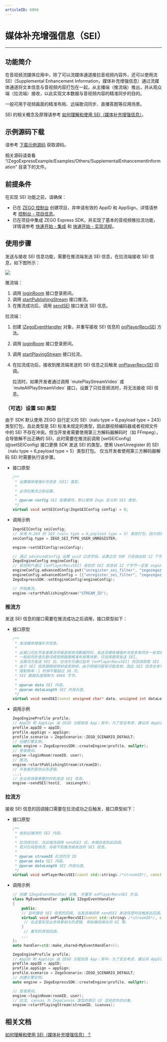 ```yaml
---
articleID: 6066
---
```

# 媒体补充增强信息（SEI）

- - -

## 功能简介

在音视频流媒体应用中，除了可以流媒体通道推拉音视频内容外，还可以使用流 SEI（Supplemental Enhancement Information，媒体补充增强信息）通过流媒体通道将文本信息与音视频内容打包在一起，从主播端（推流端）推出，并从观众端（拉流端）接收，以此实现文本数据与音视频内容的精准同步的目的。  
  
一般可用于视频画面的精准布局、远端歌词同步、直播答题等应用场景。

<Note title="说明">


SEI 的相关概念及原理请参考 [如何理解和使用 SEI（媒体补充增强信息）](https://doc-zh.zego.im/faq/sei)。
</Note>

## 示例源码下载

请参考 [下载示例源码](!DownloadDemo/DownloadDemo) 获取源码。

相关源码请查看 “/ZegoExpressExample/Examples/Others/SupplementalEnhancementInformation” 目录下的文件。

## 前提条件

在实现 SEI 功能之前，请确保：

- 已在 [ZEGO 控制台](https://console.zego.im) 创建项目，并申请有效的 AppID 和 AppSign，详情请参考 [控制台 - 项目信息](/console/guide-doc2)。
- 已在项目中集成 ZEGO Express SDK，并实现了基本的音视频推拉流功能，详情请参考 [快速开始 - 集成](!Integration/SDK_Integration) 和 [快速开始 - 实现流程](!Integration/Solution_Implementation)。


## 使用步骤

发送与接收 SEI 信息功能，需要在推流端发送 SEI 信息，在拉流端接收 SEI 信息，如下图所示：

<Frame width="512" height="auto" caption=""><img src="https://storage.zego.im/sdk-doc/Pics/Common/ZegoExpressEngine/send_and_recv_sei_Andriod_new.png" /></Frame>

推流端：

1. 调用 [loginRoom](@loginRoom) 接口登录房间。
2. 调用 [startPublishingStream](@startPublishingStream) 接口推流。
3. 在推流成功后，调用 [sendSEI](@sendSEI) 接口发送 SEI 信息。

拉流端：

1. 创建 [IZegoEventHandler](@-IZegoEventHandler) 对象，并重写接收 SEI 信息的 [onPlayerRecvSEI](@onPlayerRecvSEI) 方法。
2. 调用 [loginRoom](@loginRoom) 接口登录房间。
3. 调用 [startPlayingStream](@startPlayingStream) 接口拉流。
4. 在拉流成功后，接收到推流端发送的 SEI 信息之后触发 [onPlayerRecvSEI](@onPlayerRecvSEI) 回调。

    <Note title="说明">
    拉流时，如果开发者通过调用 `mutePlayStreamVideo` 或 `muteAllPlayStreamVideo` 接口，设置了只拉音频流时，将无法接收 SEI 信息。
    </Note>

### （可选）设置 SEI 类型

<Accordion title="设置 SEI 类型" defaultOpen="false">
由于 SDK 默认使用 ZEGO 自行定义的 SEI（nalu type = 6,payload type = 243）类型打包，且此类型是 SEI 标准未规定的类型，因此跟视频编码器或者视频文件中的 SEI 不存在冲突。但当开发者需要使用第三方解码器解码时（如 FFmpeg），会导致解不出正确的 SEI，此时需要在推流前调用 [setSEIConfig](@setSEIConfig) 接口更换 SDK 发送 SEI 的类型，使用 UserUnregister 的 SEI（nalu type = 6,payload type = 5）类型打包。

<Note title="说明">
仅当开发者使用第三方解码器解码 SEI 时需要执行该步骤。
</Note>


- 接口原型

    ```cpp
    /**
     * 设置媒体增强补充信息（SEI）类型。
     *
     * 必须在推流之前设置。
     *
     * @param config SEI 配置属性。默认使用 Zego 定义的 SEI 类型。
     */
    virtual void setSEIConfig(ZegoSEIConfig config) = 0;
    ```

- 调用示例

    ```cpp
    ZegoSEIConfig seiConfig;
    // 采用 H.264 的 SEI (nalu type = 6,payload type = 5) 类型打包，因为视频编码器自身会产生 payload type 为 5 的 SEI，或者使用视频文件推流时，视频文件中也可能存在这样的 SEI，所以使用此类型时，用户需要把 uuid + content 当作 buffer 塞给 SEI 发送接口；此时为了区别视频编码器自身产生的 SEI， App 在发送此类型 SEI 时，可以填写业务特定的 uuid（uuid长度为16字节），接收方使用 SDK 解析 payload type 为 5 的 SEI 时，会根据设置的过滤字符串过滤出 uuid相符的 SEI 抛给业务，如果没有设置过滤字符串，SDK 会把所有收到的 SEI 都抛给开发者。
    seiConfig.type = ZEGO_SEI_TYPE_USER_UNREGISTER;

    engine->setSEIConfig(seiConfig);

    // 通过 advancedConfig 设置 uuid 过滤字段，设置之后 SDK 只会抛出前 12 个字节为开发者所设置 uuid 的 SEI。
    ZegoEngineConfig engineConfig;
    // 其他用户通过 [onPlayerRecvSEI] 收到的 SEI 信息前 12 个字节一定是 zegozegozego，其他会被过滤。
    engineConfig.advancedConfig.put("unregister_sei_filter", "zegozegozego");
    engineConfig.advancedConfig = {{"unregister_sei_filter", "zegozegozego"}};
    ZegoExpressSDK::setEngineConfig(engineConfig);

    // 开始推流。
    engine->startPublishingStream("STREAM_ID");
    ```
</Accordion>


### 推流方

发送 SEI 信息的接口需要在推流成功之后调用，接口原型如下：

- 接口原型

    ```cpp
    /**
     * 发送媒体增强补充信息。
     *
     * 此接口可在开发者推流传输音视频流数据同时，发送流媒体增强补充信息来同步一些其他附加信息。
     * 一般如同步音乐歌词或视频画面精准布局等场景，可选择使用发送 SEI。
     * 当推流方发送 SEI 后，拉流方可通过监听 [onPlayerRecvSEI] 的回调获取 SEI 内容。
     * 由于 SEI 信息跟随视频帧或音频帧，由于网络问题有可能丢帧，因此 SEI 信息也有可能丢，为解决这种情况，应该在限制频率内多发几次。
     * 限制频率：1 秒钟不要超过 30 次。
     * SEI 数据长度限制为 4096 字节。
     *
     * @param data SEI 内容。
     * @param dataLength SEI 内容长度。
     */
    virtual void sendSEI(const unsigned char* data, unsigned int dataLength) = 0;
    ```

- 调用示例

    ```cpp
    ZegoEngineProfile profile;
    // AppID 和 AppSign 由 ZEGO 分配给各 App；其中，为了安全考虑，建议将 AppSign 存储在 App 的业务后台，需要使用时从后台获取。
    profile.appID = appID;
    profile.appSign = appSign; 
    profile.scenario = ZegoScenario::ZEGO_SCENARIO_DEFAULT;
    // 创建引擎实例。
    auto engine = ZegoExpressSDK::createEngine(profile, nullptr);
    // 登录房间。
    engine->loginRoom(roomID, user);
    // 推流。
    engine->startPublishingStream(streamID);
    // 开发者的其他业务逻辑。
    ...;
    // 在业务场景需要的时机发送 SEI 信息。
    engine->sendSEI(test2,  seiLength);
    ```

### 拉流方

接收 SEI 信息的回调接口需要在拉流成功之后触发，接口原型如下：

- 接口原型

    ```cpp
    /**
     * 收到远端流的 SEI 内容。
     *
     * 拉流成功后，当远端流调用 sendSEI 后，本端会收到此回调。
     * 若只拉纯音频流，将收不到推流端发送的 SEI 信息。
     *
     * @param streamID 拉流的流 ID
     * @param data SEI 内容。
     * @param dataLength SEI 内容长度。
     */
    virtual void onPlayerRecvSEI(const std::string& /*streamID*/, const unsigned char* /*data*/, unsigned int /*dataLength*/);
    ```

- 调用示例

    ```cpp
    // 创建 IZegoEventHandler 对象, 并重写 onPlayerRecvSEI 方法。
    class MyEventHandler :public IZegoEventHandler
    {
        public:
        // 监听接收 SEI 信息的回调, 当发送端调用 sendSEI 发送信息时会触发此回调。
        virtual void onPlayerRecvSEI(const std::string& /*streamID*/, const unsigned char* /*data*/, unsigned int /*dataLength*/) {
         // 在这里实现业务场景相关的逻辑, 例如展现相关的 UI 等。
        }
         // 重写的其他回调。
        ...
    };
    auto handler=std::make_shared<MyEventHandler>();

    ZegoEngineProfile profile;
    // AppID 和 AppSign 由 ZEGO 分配给各 App；其中，为了安全考虑，建议将 AppSign 存储在 App 的业务后台，需要使用时从后台获取。
    profile.appID = appID;
    profile.appSign = appSign;
    profile.scenario = ZegoScenario::ZEGO_SCENARIO_DEFAULT;
    // 创建引擎实例。
    auto engine = ZegoExpressSDK::createEngine(profile, nullptr);

    // 登录房间。
    engine->loginRoom(roomID, user);
    // 拉流, canvas 为 ZegoCanvas 类型的索引 UI 渲染控件的对象。
    engine->startPlayingStream(streamID, &canvas);
    ```


## 相关文档

[如何理解和使用 SEI（媒体补充增强信息）？](https://doc-zh.zego.im/faq/sei)
